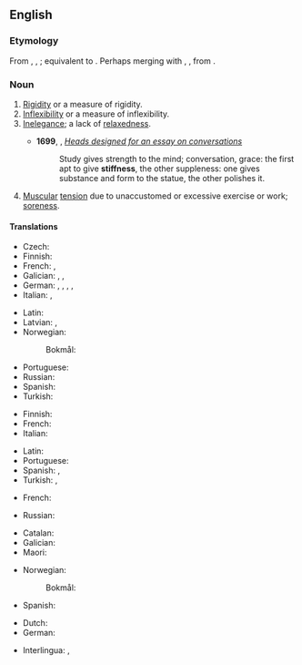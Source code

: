 ==English==

===Etymology===
From {{inh|en|enm|stiffenes}}, {{m|enm|styffenesse}}, {{m|enm|styfnesse}}; equivalent to {{suffix|en|stiff|ness}}. Perhaps merging with {{cog|enm|stithnesse}}, {{m|enm|stithnysse}}, from {{der|en|ang|stīþness|t=stiffness}}.

===Noun===
{{en-noun|~}}

# [[rigidity|Rigidity]] or a measure of rigidity.
# [[inflexibility|Inflexibility]] or a measure of inflexibility.
# [[inelegance|Inelegance]]; a lack of [[relaxedness]].
#: {{ux|en|His '''stiffness''' hampered the conversation.}}
#* '''1699''', {{w|Sir William Temple, 1st Baronet|William Temple}}, ''[http://essays.quotidiana.org/temple/heads_for_conversation/ Heads designed for an essay on conversations]''
#*: Study gives strength to the mind; conversation, grace: the first apt to give '''stiffness''', the other suppleness: one gives substance and form to the statue, the other polishes it.
# [[muscular|Muscular]] [[tension]] due to unaccustomed or excessive exercise or work; [[soreness]].

====Translations====
{{trans-top|rigidity}}
* Czech: {{t+|cs|ztuhlost|f}}
* Finnish: {{t+|fi|jäykkyys}}
* French: {{t+|fr|rigidité}}, {{t+|fr|raideur}}
* Galician: {{t+|gl|tesura|f}}, {{t+|gl|hirteza|f}}, {{t+|gl|rixeza|f}}
* German: {{t+|de|Erstarrung|f}}, {{t+|de|Starre|f}}, {{t|de|Steife|f}}, {{t+|de|Steifigkeit|f}}, {{t|de|Steifheit|f}}
* Italian: {{t+|it|rigidezza|f}}, {{t+|it|rigidità|f}}
{{trans-mid}}
* Latin: {{t|la|rigor|m}}
* Latvian: {{t|lv|stingums|m}}, {{t|lv|stīvums|m}}
* Norwegian:
*: Bokmål: {{t|nb|stivhet|m|f}}
* Portuguese: {{t+|pt|rigidez|f}}
* Russian: {{t+|ru|жёсткость}}
* Spanish: {{t+|es|rigidez|f}}
* Turkish: {{t+|tr|katılık}}
{{trans-bottom}}

{{trans-top|inflexibility}}
* Finnish: {{t+|fi|taipumattomuus}}
* French: {{t+|fr|inflexibilité}}
* Italian: {{t|it|inflessibilità|f}}
{{trans-mid}}
* Latin: {{t|la|rigor|m}}
* Portuguese: {{t+|pt|rigidez|f}}
* Spanish: {{t+|es|rigidez|f}}, {{t+|es|inflexibilidad|f}}
* Turkish: {{t+|tr|direngenlik}}, {{t+|tr|inatçılık}}
{{trans-bottom}}

{{trans-top|inelegance; lack of relaxedness}}
* French: {{t+|fr|raideur}}
{{trans-mid}}
* Russian: {{t+|ru|чо́порность}}
{{trans-bottom}}

{{trans-top|muscular tension}}
* Catalan: {{t+|ca|cruiximent|m}}
* Galician: {{t+|gl|maniotas|f-p}}
* Maori: {{t|mi|uhu}}
{{trans-mid}}
* Norwegian:
*: Bokmål: {{t|nb|stivhet|m|f}}
* Spanish: {{t|es|agujetas|f-p}}
{{trans-bottom}}

{{checktrans-top}}
* Dutch: {{t-check|nl|Stijfheid}}
* German: {{t-check|de|Steifheit}}
{{trans-mid}}
* Interlingua: {{t-check|ia|rigiditate}}, {{t-check|ia|inflexibilitate}}
{{trans-bottom}}